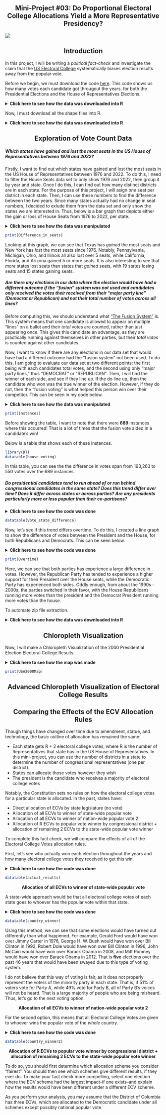 <div style="text-align: center;">
# Mini-Project #03: Do Proportional Electoral College Allocations Yield a More Representative Presidency?
</div>

![](https://www.nbc.com/sites/nbcblog/files/styles/scale_862/public/2024/10/gettyimages-641457444.jpg)
<div style="text-align: center;">
## Introduction 
</div>

In this project, I will be writing a *political fact-check* and investigate the claim that the [US Electoral College](https://en.wikipedia.org/wiki/United_States_Electoral_College) systematically biases election results away from the popular vote. 

Before we begin, we must download the code [here](https://www.nbc.com/sites/nbcblog/files/styles/scale_862/public/2024/10/gettyimages-641457444.jpg). This code shows us how many votes each candidate got througout the years, for both the Presidential Elections and the House of Representatives Elections. 



<details>
  <summary>**Click here to see how the data was downloaded into R**</summary>
```r
library(tidyverse)
library(readxl)
library(readr)

X1976_2022_house <- read_csv("1976-2022-house.csv")

X1976_2020_president <- read_csv("1976-2020-president.csv")



```
</details>

Now, I must download all the shape files into R. 

<details>
  <summary>**Click here to see how the data was downloaded into R**</summary>
```r

zip_url <- "https://cdmaps.polisci.ucla.edu/shp/districts095.zip"

zip95 <- "districts095.zip"

download.file(zip_url, zip95, mode = "wb")

zip95_contents <- unzip(zip95, list = TRUE)

print(zip95_contents)

district95 <- "districtShapes/districts095.shp"

districts_folder <- "extracted_files"

unzip(zip95, files = district95, exdir = districts_folder)


zip_url <- "https://cdmaps.polisci.ucla.edu/shp/districts096.zip"

zip96 <- "districts096.zip"

download.file(zip_url, zip96, mode = "wb")

zip96_contents <- unzip(zip96, list = TRUE)

print(zip96_contents)

district96 <- "districtShapes/districts096.shp"

districts_folder <- "extracted_files"

unzip(zip96, files = district96, exdir = districts_folder)




zip_url <- "https://cdmaps.polisci.ucla.edu/shp/districts097.zip"

zip97 <- "districts097.zip"

download.file(zip_url, zip97, mode = "wb")

zip97_contents <- unzip(zip97, list = TRUE)

print(zip97_contents)

district97 <- "districtShapes/districts097.shp"

districts_folder <- "extracted_files"

unzip(zip97, files = district97, exdir = districts_folder)



zip_url <- "https://cdmaps.polisci.ucla.edu/shp/districts098.zip"

zip <- "districts098.zip"

download.file(zip_url, zip, mode = "wb")

zip_contents <- unzip(zip, list = TRUE)

print(zip_contents)

district98 <- "districtShapes/districts098.shp"

districts_folder <- "extracted_files"

unzip(zip, files = district98, exdir = districts_folder)




zip_url <- "https://cdmaps.polisci.ucla.edu/shp/districts099.zip"

zip <- "districts099.zip"

download.file(zip_url, zip, mode = "wb")

zip_contents <- unzip(zip, list = TRUE)

print(zip_contents)

district99 <- "districtShapes/districts099.shp"

districts_folder <- "extracted_files"

unzip(zip, files = district99, exdir = districts_folder)



zip_url <- "https://cdmaps.polisci.ucla.edu/shp/districts100.zip"

zip <- "districts100.zip"

download.file(zip_url, zip, mode = "wb")

zip_contents <- unzip(zip, list = TRUE)

print(zip_contents)

district100 <- "districtShapes/districts100.shp"

districts_folder <- "extracted_files"

unzip(zip, files = district100, exdir = districts_folder)



zip_url <- "https://cdmaps.polisci.ucla.edu/shp/districts101.zip"

zip <- "districts101.zip"

download.file(zip_url, zip, mode = "wb")

zip_contents <- unzip(zip, list = TRUE)

print(zip_contents)

district101 <- "districtShapes/districts101.shp"

districts_folder <- "extracted_files"

unzip(zip, files = district101, exdir = districts_folder)


zip_url <- "https://cdmaps.polisci.ucla.edu/shp/districts102.zip"

zip <- "districts102.zip"

download.file(zip_url, zip, mode = "wb")

zip_contents <- unzip(zip, list = TRUE)

print(zip_contents)

district102 <- "districtShapes/districts102.shp"

districts_folder <- "extracted_files"

unzip(zip, files = district102, exdir = districts_folder)


zip_url <- "https://cdmaps.polisci.ucla.edu/shp/districts103.zip"

zip <- "districts103.zip"

download.file(zip_url, zip, mode = "wb")

zip_contents <- unzip(zip, list = TRUE)

print(zip_contents)

district103 <- "districtShapes/districts103.shp"

districts_folder <- "extracted_files"

unzip(zip, files = district103, exdir = districts_folder)



zip_url <- "https://cdmaps.polisci.ucla.edu/shp/districts104.zip"

zip <- "districts104.zip"

download.file(zip_url, zip, mode = "wb")

zip_contents <- unzip(zip, list = TRUE)

print(zip_contents)

district104 <- "districtShapes/districts104.shp"

districts_folder <- "extracted_files"

unzip(zip, files = district104, exdir = districts_folder)


zip_url <- "https://cdmaps.polisci.ucla.edu/shp/districts105.zip"

zip <- "districts105.zip"

download.file(zip_url, zip, mode = "wb")

zip_contents <- unzip(zip, list = TRUE)

print(zip_contents)

district105 <- "districtShapes/districts105.shp"

districts_folder <- "extracted_files"

unzip(zip, files = district105, exdir = districts_folder)



zip_url <- "https://cdmaps.polisci.ucla.edu/shp/districts106.zip"

zip <- "districts106.zip"

download.file(zip_url, zip, mode = "wb")

zip_contents <- unzip(zip, list = TRUE)

print(zip_contents)

district106 <- "districtShapes/districts106.shp"

districts_folder <- "extracted_files"

unzip(zip, files = district106, exdir = districts_folder)



zip_url <- "https://cdmaps.polisci.ucla.edu/shp/districts107.zip"

zip <- "districts107.zip"

download.file(zip_url, zip, mode = "wb")

zip_contents <- unzip(zip, list = TRUE)

print(zip_contents)

district107 <- "districtShapes/districts107.shp"

districts_folder <- "extracted_files"

unzip(zip, files = district107, exdir = districts_folder)




zip_url <- "https://cdmaps.polisci.ucla.edu/shp/districts108.zip"

zip <- "districts108.zip"

download.file(zip_url, zip, mode = "wb")

zip_contents <- unzip(zip, list = TRUE)

print(zip_contents)

district108 <- "districtShapes/districts108.shp"

districts_folder <- "extracted_files"

unzip(zip, files = district108, exdir = districts_folder)



zip_url <- "https://cdmaps.polisci.ucla.edu/shp/districts109.zip"

zip <- "districts109.zip"

download.file(zip_url, zip, mode = "wb")

zip_contents <- unzip(zip, list = TRUE)

print(zip_contents)

district109 <- "districtShapes/districts109.shp"

districts_folder <- "extracted_files"

unzip(zip, files = district109, exdir = districts_folder)


zip_url <- "https://cdmaps.polisci.ucla.edu/shp/districts112.zip"

zip <- "districts112.zip"

download.file(zip_url, zip, mode = "wb")

zip_contents <- unzip(zip, list = TRUE)

print(zip_contents)

district112 <- "districtShapes/districts112.shp"

districts_folder <- "extracted_files"

unzip(zip, files = district112, exdir = districts_folder)




zip_url <- "https://cdmaps.polisci.ucla.edu/shp/districts113.zip"

zip <- "districts113.zip"

download.file(zip_url, zip, mode = "wb")

zip_contents <- unzip(zip, list = TRUE)

print(zip_contents)

district113 <- "districtShapes/districts113.shp"

districts_folder <- "extracted_files"

unzip(zip, files = district113, exdir = districts_folder)


```
</details>

<div style="text-align: center;">
## Exploration of Vote Count Data 
</div>

##### Which states have gained and lost the most seats in the US House of Representatives between 1976 and 2022?

Firstly, I want to find out which states have gained and lost the most seats in the US House of Representatives between 1976 and 2022. To do this, I need to filter the House Seats data set to only show 1976 and 2022, then group it by year and state. Once I do this, I can find out how many distinct districts are in each state. For the purpose of this project, I will asign *one* seat per district in each state. Then, I can use these numbers to find the difference between the two years. Since many states actually had no change in seat numbers, I decided to exlude them from the data set and only show the states we are interested in. Thus, below is a bar graph that depicts either the gain or loss of House Seats from 1976 to 2022, per state. 

<details>
  <summary>**Click here to see how the data was manipulated**</summary>
```r


house_seats <- X1976_2022_house |>
  filter(year %in% c(1976, 2022)) |>
  group_by(year, state) |> 
  summarize(seats=n_distinct(district))


house_seats_spread <- house_seats |>
  pivot_wider(names_from = year, values_from = seats) |>
  mutate(difference = (`2022` - `1976`)) |>
  filter(difference != 0)


diff_seats <- house_seats_spread |>
  select(state, difference)

ggplot(diff_seats, aes(x = state, y = difference, fill = difference > 0)) +
  geom_bar(stat = "identity", show.legend = FALSE) +
  scale_fill_manual(values = c("tomato", "springgreen2")) +
  coord_flip() +
  labs(title = "Each State's Gain/Loss of Seats in the US House of Representatives from 1976 - 2022", x = "State", y = "Difference of Seats") +
  theme_minimal() +
  theme(plot.title = element_text(size = 10),
        axis.text.y = element_text(size = 8),
        plot.margin = margin(3, 3, 3))

Difference_in_seats <- ggplot(diff_seats, aes(x = state, y = difference, fill = difference > 0)) +
  geom_bar(stat = "identity", show.legend = FALSE) +
  scale_fill_manual(values = c("tomato", "springgreen2")) +
  coord_flip() +
  labs(title = "Each State's Gain/Loss of Seats in the US House of Representatives from 1976 - 2022", x = "State", y = "Difference of Seats") +
  theme_minimal() +
  theme(plot.title = element_text(size = 10),
        axis.text.y = element_text(size = 8),
        plot.margin = margin(3, 3, 3))



```
</details>

```r

print(Difference_in_seats)

```

Looking at this graph, we can see that Texas has *gained* the most seats and New York has *lost* the most seats since 1976. Notably, Pennsylvania, Michigan, Ohio, and Illinois all also lost over 5 seats, while California, Florida, and Arizona gained 5 or more seats. It is also interesting to see that *more* states lost seats than states that *gained* seats, with 19 states losing seats and 15 states gaining seats. 


##### Are there any elections in our data where the election would have had a different outcome if the “fusion” system was not used and candidates only received the votes their received from their “major party line” (Democrat or Republican) and not their total number of votes across all lines?

Before computing this, we should understand what ["The Fusion System"](https://protectdemocracy.org/work/fusion-voting-explained/) is. This system means that one candidate is allowed to appear on multiple "lines" on a ballot and their *total* votes are counted, rather than just appearing once. This gives this candidate an advantage, as they are practically running against themselves in other parties, but their *total votes* is counted against other candidates. 

Now, I want to know if there are any elections in our data set that would have had a different outcome had the "fusion system" not been used. To do this, I am going to evaluate our data set at two different points: the first being with each candidates total votes, and the second using only "major party lines," thus "DEMOCRAT" or "REPUBLICAN". Then, I will find the winner of each side, and see if they line up. If the do line up, then the candidate who won was the true winner of the election. However, if they do not, then the "fusion voting" is what helped this person win over their competitor. This can be seen in my code below. 

<details>
  <summary>**Click here to see how the data was manipulated**</summary>
```r

fusion_voting <- X1976_2022_house |>
  group_by(year, state, district, candidate) |>
  summarize(total_votes = sum(candidatevotes), .groups = 'drop') |>
  group_by(year, state, district) |>
  filter(total_votes == max(total_votes)) |>
  ungroup()

colnames(fusion_voting)[colnames(fusion_voting) == "total_votes"] <- "total_fusion_votes"


no_fusion_voting <- X1976_2022_house |>
  filter(party %in% c("REPUBLICAN", "DEMOCRAT")) |>
  group_by(year, state, district, candidate) |>
  summarize(total_votes = sum(candidatevotes), .groups = 'drop') |>
  group_by(year, state, district) |>
  filter(total_votes == max(total_votes)) |>
  ungroup()

house_voting <- left_join(fusion_voting, no_fusion_voting, by = (c("state","district")))


house_voting <- fusion_voting |>
  left_join(no_fusion_voting, by = c("year", "state", "district", "candidate")) |>
  mutate(difference = (`total_fusion_votes` - `total_votes`)) |>
  filter(difference != 0) |>
  arrange(desc(difference))


instances <- nrow(house_voting)



```
</details>


```r

print(instances)

```

Before showing the table, I want to note that there were **689** instances where this occurred! That is a lot of times that the fusion vote aided in a candidate's win! 

Below is a table that shows each of these instances. 


```r

library(DT)
datatable(house_voting) 

```

In this table, you can see the the difference in votes span from 193,263 to 550 votes over the 689 instances. 


##### Do presidential candidates tend to run ahead of or run behind congressional candidates in the same state? Does this trend differ over time? Does it differ across states or across parties? Are any presidents particularly more or less popular than their co-partisans?

<details>
  <summary>**Click here to see how the code was done**</summary>
```r

house_candidates2 <- X1976_2022_house |>
  filter(party %in% c("REPUBLICAN", "DEMOCRAT")) |>
  group_by(year, state, party) |>
  summarize(total_votes = sum(candidatevotes), .groups = 'drop') |>
  group_by(year, state, party)


president_candidates2 <- X1976_2020_president |>
  filter(party_detailed %in% c("REPUBLICAN", "DEMOCRAT")) |>
  group_by(year, state, party_detailed) |>
  summarize(total_votes = sum(candidatevotes), .groups = 'drop') |>
  group_by(year, state, party_detailed)

colnames(president_candidates2)[colnames(president_candidates2) == "party_detailed"] <- "party"

colnames(president_candidates2)[colnames(president_candidates2) == "total_votes"] <- "president_votes"

colnames(house_candidates2)[colnames(house_candidates2) == "total_votes"] <- "house_votes"

Vote_state_difference <- president_candidates2 |>
  inner_join(house_candidates2, by = c("year", "state", "party")) |>
  mutate(difference = (president_votes - house_votes))


```
</details>



```r

datatable(Vote_state_difference) 

```

Now, let's see if this trend differs overtime. To do this, I created a line graph to show the difference of votes between the President and the House, for both Republicans and Democrats. This can be seen below. 

<details>
  <summary>**Click here to see how the code was done**</summary>
```r

house_candidates <- X1976_2022_house |>
  filter(party %in% c("REPUBLICAN", "DEMOCRAT")) |>
  group_by(year, party) |>
  summarize(total_votes = sum(candidatevotes), .groups = 'drop') |>
  group_by(year, party)


president_candidates <- X1976_2020_president |>
  filter(party_detailed %in% c("REPUBLICAN", "DEMOCRAT")) |>
  group_by(year, party_detailed) |>
  summarize(total_votes = sum(candidatevotes), .groups = 'drop') |>
  group_by(year, party_detailed)


colnames(president_candidates)[colnames(president_candidates) == "party_detailed"] <- "party"

colnames(president_candidates)[colnames(president_candidates) == "total_votes"] <- "president_votes"

colnames(house_candidates)[colnames(house_candidates) == "total_votes"] <- "house_votes"

Vote_difference <- president_candidates |>
  inner_join(house_candidates, by = c("year", "party")) |>
  mutate(difference = (president_votes - house_votes))

Overtime <- ggplot(Vote_difference, aes (x = year, y = difference, color = party)) + 
  geom_point() +
  geom_line(linewidth = .5) + 
  scale_color_manual(values = c("DEMOCRAT" = "royalblue2", "REPUBLICAN" = "firebrick2")) +
  labs(title = "Difference Between Presidential and House Votes Per Year", x = "Year", y = "Difference of Votes (President - House)") +
  theme_minimal()

```
</details>

```r

print(Overtime)

```

Here, we can see that both parties has experience a large difference in votes. However, the Republican Party has tended to experience a higher support for their President over the House seats, while the Democratic Party has experienced both sides. Oddly enough, from about the 1990s - 2000s, the parties switched in their favor, with the House Republicans running more votes than the president and the Democrat President running more votes than the house. 


To automate zip file extraction. 

<details>
  <summary>**Click here to see how the data was downloaded into R**</summary>
```r

td <- tempdir(); 
zip_contents <- unzip("district095", 
                      exdir = td)
    
fname_shp <- zip_contents[grepl("shp$", zip_contents)]
district095 <- read_sf(fname_shp)


```
</details>


<div style="text-align: center;">
## Chloropleth Visualization
</div>

Now, I will make a Chloropleth Visualization of the 2000 Presidential Election Electoral College Results. 

<details>
  <summary>**Click here to see how the map was made**</summary>
```r

install.packages('plyr', repos = "http://cran.us.r-project.org")

options(repos = list(CRAN="http://cran.rstudio.com/"))

library(utils)
install.packages("sf")
library(sf)

library(sf)
s.sf <- st_read("districtShapes/districts106.shp")
head(s.sf, n=4)


president_2000 <- X1976_2020_president |>
  filter(year == '2000',
         candidate %in% c("BUSH, GEORGE W.", "GORE, AL")) |>
  group_by(state) |>
  summarize(
    highest_votes = max(candidatevotes),
    party = party_simplified[which.max(candidatevotes)]
  )


Shape_2000 <- s.sf |>
  mutate(STATENAME = toupper(trimws(STATENAME))) |>
  left_join(president_2000, join_by(STATENAME == state)) 
  

USA2000Map <- ggplot(Shape_2000, aes(geometry = geometry, fill = party),
       color = "black") +
  geom_sf() + 
  scale_fill_manual(values = c("REPUBLICAN" = "firebrick2", "DEMOCRAT" = "royalblue2")) +
  theme_minimal() +
  coord_sf(xlim = c(-180, -50), ylim = c(10,80), expand = FALSE) +
  labs(title = "2000 Presidential Election Electoral College Results", fill = "Winning Party") 


```
</details>

```r
print(USA2000Map)

```


<div style="text-align: center;">
## Advanced Chloropleth Visualization of Electoral College Results
</div>






<div style="text-align: center;">
## Comparing the Effects of the ECV Allocation Rules 
</div>

Though things have changed over time due to amendment, statue, and technology, the basic outline of allocation has remained the same: 


-  Each state gets R + 2 electoral college votes, where R is the number of Representatives that state has in the US House of Representatives. In this mini-project, you can use the number of districts in a state to determine the number of congressional representatives (one per district).
-  States can allocate those votes however they wish
-  The president is the candidate who receives a majority of electoral college votes

Notably, the Constitution sets no rules on how the electoral college votes for a particular state is allocated. In the past, states have: 


- Direct allocation of ECVs by state legislature (no vote)
- Allocation of all ECVs to winner of state-wide popular vote
- Allocation of all ECVs to winner of nation-wide popular vote 2
- Allocation of R ECVs to popular vote winner by congressional district + allocation of remaining 2 ECVs to the state-wide popular vote winner

To complete this fact check, we will compare the effects of all of the Electoral College Votes allocation rules. 

First, let's see who actually won each election throughout the years and how many electoral college votes they received to get this win.

<details>
  <summary>**Click here to see how the code was done**</summary>
```r

actual_results <- data.frame(
  year = c(1976, 1980, 1984, 1988, 1992, 1996, 2000, 2004, 2008, 2012, 2016, 2020),
  president = c("CARTER, JIMMY", "REAGAN, RONALD", "REAGAN, RONALD", "BUSH, GEORGE H.W.",
                "CLINTON, BILL", "CLINTON, BILL", "BUSH, GEORGE W.", "BUSH, GEORGE W.",
                "OBAMA, BARACK H.", "OBAMA, BARACK H.", "TRUMP, DONALD J.", "BIDEN, JOSEPH R. JR"),
  party = c("DEMOCRAT", "REPUBLICAN", "REPUBLICAN", "REPUBLICAN", "DEMOCRAT", "DEMOCRAT",
            "REPUBLICAN", "REPUBLICAN", "DEMOCRAT", "DEMOCRAT", "REPUBLICAN", "DEMOCRAT"),
  Electoral_college_votes = c(297, 489, 525, 426, 370, 379, 271, 286, 365, 332, 304, 306))

```
</details>


```r
datatable(actual_results)

```

<div style="text-align: center;">
**Allocation of all ECVs to winner of state-wide popular vote**
</div>

A state-wide approach would be that all electoral college votes of each state goes to whoever has the popular vote within that state. 

<details>
  <summary>**Click here to see how the code was done**</summary>
```r

state_ecv_win <- X1976_2022_house |>
  group_by(year, state) |>
  summarize(housereps = n_distinct(district)) |>
  mutate(ecv = ifelse(state == "DISTRICT OF COLUMBIA", 3, housereps + 2)) |>
  select(year, state, ecv)

state_winner<- X1976_2020_president |>
    group_by(year, state, candidate) |>
    summarize(votes_total = sum(candidatevotes)) |>
    ungroup() |>
    group_by(year, state) |>
    slice_max(order_by = votes_total, n = 1, with_ties = FALSE) 

winner_takeall<- state_winner |>
  left_join(state_ecv_win, join_by(year, state))

country_winner <- winner_takeall |>
  group_by(year, candidate) |>
  summarize(ecv_total = sum(ecv)) |>
  slice_max(order_by = ecv_total, n = 1, with_ties = FALSE) |>
  ungroup()

```
</details>

```r
datatable(country_winner)
```

Using this method, we can see that some elections would have turned out differently than what happened. For example, Gerald Ford would have won over Jimmy Carter in 1976, George H. W. Bush would have won over Bill Clinton in 1992, Robert Dole would have won over Bill Clinton in 1996, John McCain would have won over Barack Obama in 2008, and Mitt Romney would have won over Barack Obama in 2012. That is **five** elections over the past 46 years that would have been swayed due to this type of voting system. 

I do not believe that this way of voting is fair, as it does not properly represent the voters of the minority party in each state. That is, if 51% of voters vote for Party A, while 49% vote for Party B, all of Party B's voices will not be heard. That is a large majority of people who are being misheard. Thus, let's go to the next voting option. 

<div style="text-align: center;">
**Allocation of all ECVs to winner of nation-wide popular vote 2**
</div>

For the second option, this means that all Electoral College Votes are given to whoever wins the popular vote of the *whole* country. 


<details>
  <summary>**Click here to see how the code was done**</summary>
```r


state_winner2 <- X1976_2020_president |>
  group_by(year, candidate) |>
  summarize(votes_total = sum(candidatevotes)) |>
  ungroup() |>
  group_by(year) |>
  slice_max(order_by = votes_total, n = 1, with_ties = FALSE) 

winner_country_takeall<- state_winner2 |>
  left_join(state_ecv_win, join_by(year))

country_winner2 <- winner_country_takeall |>
  group_by(year, candidate) |>
  summarize(ecv_total = sum(ecv)) |>
  slice_max(order_by = ecv_total, n = 1, with_ties = FALSE) |>
  ungroup()


datatable(country_winner2)
```
</details>


```r
datatable(country_winner2)
```



<div style="text-align: center;">
**Allocation of R ECVs to popular vote winner by congressional district + allocation of remaining 2 ECVs to the state-wide popular vote winner**
</div>





To do so, you should first determine which allocation scheme you consider “fairest”. You should then see which schemes give different results, if they ever do. To make your fact check more compelling, select one election where the ECV scheme had the largest impact–if one exists–and explain how the results would have been different under a different ECV scheme.

As you perform your analysis, you may assume that the District of Columbia has three ECVs, which are allocated to the Democratic candidate under all schemes except possibly national popular vote.










